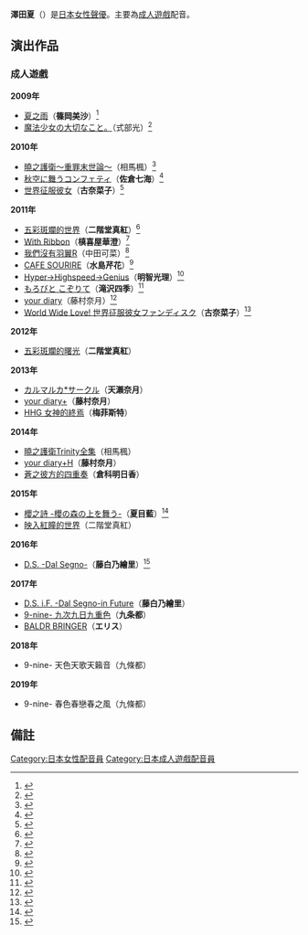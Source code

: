 {{Infobox person
|姓名= 澤田夏
| 原文名     = 澤田なつ
|  语系       = ja
|日語名字假名= さわた なつ
|罗马拼音= Sawata Natsu
|國籍= {{JAP}}
|種族= 
|血型= 
|性別= [[女性|女性]]
|學歷= 
|身高= 
|體重= 
|三圍= 
|鞋碼= 
|配偶= 
|親屬= 
|注記事項= 
|個人網站網址= 
|網站名稱= 
}}

'''澤田夏'''（{{lang|ja|澤田なつ}}）是[[日本|日本]][[女性|女性]][[聲優|聲優]]。主要為[[成人遊戲|成人遊戲]]配音。

== 演出作品 ==

=== 成人遊戲 ===
'''2009年'''
* [[夏之雨|夏之雨]]（'''篠岡美沙'''）<ref>{{Cite web|date=|url=http://www.cuffs-cube.jp/top/01_ame/character/04_a.html|title=夏ノ雨|publisher=[[CUFFS|CUFFS]]|accessdate=2011-12-18|language=ja|archive-date=2012-01-01|archive-url=https://web.archive.org/web/20120101103104/http://www.cuffs-cube.jp/top/01_ame/character/04_a.html|dead-url=yes}}</ref>
* [[魔法少女の大切なこと。|魔法少女の大切なこと。]]（式部光）<ref>{{Cite web|date=|url=http://www.meroq.net/mahou/hikaru.html|title=魔法少女の大切なこと。|publisher={{lang|ja|めろめろキュート}}|accessdate=2011-12-18|language=ja|archive-date=2016-03-04|archive-url=https://web.archive.org/web/20160304185509/http://www.meroq.net/mahou/hikaru.html|dead-url=no}}</ref>

'''2010年'''
* [[曉之護衛|曉之護衛〜重罪末世論〜]]（相馬楓）<ref>{{Cite web|date=|url=http://www.syangrila.com/goei2/chara_kaede.html|title=暁の護衛 ～罪深き終末論～|publisher=|accessdate=2011-12-18|language=ja}}</ref>
* [[秋空に舞うコンフェティ|秋空に舞うコンフェティ]]（'''佐倉七海'''）<ref>{{Cite web|date=|url=http://www.etude-soft.jp/product/akizora/character/#ch_04|title=秋空に舞うコンフェティ|publisher=etude|accessdate=2011-12-18|language=ja|archive-date=2020-09-25|archive-url=https://web.archive.org/web/20200925053201/http://www.etude-soft.jp/product/akizora/character/#ch_04|dead-url=no}}</ref>
* [[世界征服彼女|世界征服彼女]]（'''古奈菜子'''）<ref>{{Cite web|date=|url=http://www.project-navel.com/sekajyo/characters.html|title=世界征服彼女|publisher=[[Navel|Navel]]|accessdate=2011-12-18|language=ja|archive-date=2019-11-14|archive-url=https://web.archive.org/web/20191114192034/https://project-navel.com/sekajyo/characters.html|dead-url=no}}</ref>

'''2011年'''
* [[五彩斑斕的世界|五彩斑斕的世界]]（'''二階堂真紅'''）<ref>{{Cite web|date=|url=http://www.favo-soft.jp/soft/product/world/character.htm|title=いろとりどりのセカイ|publisher=[[FAVORITE|FAVORITE]]|accessdate=2011-12-18|language=ja|archive-date=2021-02-17|archive-url=https://web.archive.org/web/20210217154839/http://www.favo-soft.jp/soft/product/world/character.htm|dead-url=no}}</ref>
* [[With_Ribbon|With Ribbon]]（'''槙喜屋華澄'''）<ref>{{Cite web|date=|url=http://hulotte.jp/product/with-ribbon/char/kasumi.html|title=With Ribbon|publisher=Hulotte|accessdate=2011-12-18|language=ja|archive-date=2019-09-06|archive-url=https://web.archive.org/web/20190906152257/http://hulotte.jp/product/with-ribbon/char/kasumi.html|dead-url=no}}</ref>
* [[我們沒有羽翼|我們沒有羽翼R]]（中田可菜）<ref>{{Cite web|date=|url=http://www.project-navel.com/oretsuba_r/characters.html|title=俺たちに翼はない R|publisher=Navel|accessdate=2011-12-18|language=ja|archive-date=2019-11-07|archive-url=https://web.archive.org/web/20191107033431/https://project-navel.com/oretsuba_r/characters.html|dead-url=no}}</ref>
* [[CAFE_SOURIRE|CAFE SOURIRE]]（'''水島芹花'''）<ref>{{Cite web|date=|url=http://www.cuffs.co.jp/products/cafe-sourire/char/serika/|title=CAFE SOURIRE|publisher=CUFFS|accessdate=2011-12-18|language=ja|deadurl=yes|archiveurl=https://web.archive.org/web/20120112024702/http://www.cuffs.co.jp/products/cafe-sourire/char/serika/|archivedate=2012-01-12}}</ref>
* [[Hyper→Highspeed→Genius|Hyper→Highspeed→Genius]]（'''明智光理'''）<ref>{{Cite web|date=|url=http://windmill.suki.jp/product/HHG/character.html#c01|title=Hyper→Highspeed→Genius|publisher=|accessdate=2011-12-18|language=ja|archive-date=2020-10-31|archive-url=https://web.archive.org/web/20201031013547/https://windmill.suki.jp/product/HHG/character.html#c01|dead-url=no}}</ref>
* [[もろびと_こぞりて|もろびと こぞりて]]（'''滝沢四季'''）<ref>{{Cite web|date=|url=http://www.clap-works.jp/products/morobito/character/chara04.html|title=もろびと こぞりて|publisher=CLAPWORKS|accessdate=2011-12-18|language=ja|archive-url=https://web.archive.org/web/20120114065706/http://clap-works.jp/products/morobito/character/chara04.html|archive-date=2012-01-14|dead-url=yes}}</ref>
* [[your_diary|your diary]]（藤村奈月）<ref>{{Cite web|date=|url=http://www.cuffs-cube.jp/products/yourdiary/character/sub/#natsuki|title=your diary|publisher=CUFFS|accessdate=2011-12-18|language=ja|archive-date=2019-09-13|archive-url=https://web.archive.org/web/20190913125812/http://www.cuffs-cube.jp/products/yourdiary/character/sub/#natsuki|dead-url=no}}</ref>
* [[世界征服彼女|World Wide Love! 世界征服彼女ファンディスク]]（'''古奈菜子'''）<ref>{{Cite web|date=|url=http://www.project-navel.com/worldwidelove/characters.html|title=World Wide Love! 世界征服彼女ファンディスク|publisher=Navel|accessdate=2011-12-18|language=ja|archive-date=2020-09-20|archive-url=https://web.archive.org/web/20200920235744/https://project-navel.com/worldwidelove/characters.html|dead-url=no}}</ref>

'''2012年'''
* [[五彩斑斕的世界|五彩斑斕的曙光]]（'''二階堂真紅'''）

'''2013年'''
* [[カルマルカ*サークル|カルマルカ*サークル]]（'''天瀨奈月'''）
* [[your_diary|your diary+]]（'''藤村奈月'''）
* [[HHG_女神的終焉|HHG 女神的終焉]]（'''梅菲斯特'''）

'''2014年'''
* [[曉之護衛|曉之護衛Trinity全集]]（相馬楓）
* [[your_diary|your diary+H]]（'''藤村奈月'''）
* [[蒼之彼方的四重奏|蒼之彼方的四重奏]]（'''倉科明日香'''）

'''2015年'''
* [[櫻之詩|櫻之詩 -櫻の森の上を舞う-]]（'''夏目藍'''）<ref>{{Cite web|date=|url=http://www.makura-soft.com/sakuranouta/character/character_ai.html|title=サクラノ詩 公式サイト|publisher=枕|accessdate=2015-02-17|language=ja|archive-date=2020-10-20|archive-url=https://web.archive.org/web/20201020120015/https://www.makura-soft.com/sakuranouta/character/character_ai.html|dead-url=no}}</ref>
*[[五彩斑斕的世界|映入紅瞳的世界]]（二階堂真紅）

'''2016年'''
* [[D.S._-Dal_Segno-|D.S. -Dal Segno-]]（'''藤白乃繪里'''）<ref>{{Cite web|date=|url=http://circus-co.jp/product/ds/character/noeri.html|title=D.S. -Dal Segno- 公式サイト|publisher=CIRCUS|accessdate=2015-12-03|language=ja|archive-date=2019-11-05|archive-url=https://web.archive.org/web/20191105231538/https://circus-co.jp/product/ds/character/noeri.html|dead-url=no}}</ref>

'''2017年''' 
*[[D.S._-Dal_Segno-|D.S. i.F. -Dal Segno-in Future]]（'''藤白乃繪里'''）
*[[9-nine-|9-nine- 九次九日九重色]]（'''九条都'''）
*[[BALDR_BRINGER|BALDR BRINGER]]（'''エリス'''）

'''2018年'''
*9-nine- 天色天歌天籟音（九條都）

'''2019年'''
*9-nine- 春色春戀春之風（九條都）

== 備註 ==
{{Reflist}}

{{DEFAULTSORT:Sawata Natsu}}
[[Category:日本女性配音員|Category:日本女性配音員]]
[[Category:日本成人遊戲配音員|Category:日本成人遊戲配音員]]